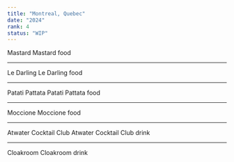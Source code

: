 ```yaml
---
title: "Montreal, Quebec"
date: "2024"
rank: 4
status: "WIP"
---
```


Mastard
Mastard
food

---

Le Darling
Le Darling
food

---

Patati Pattata
Patati Pattata
food

---

Moccione
Moccione
food

---

Atwater Cocktail Club
Atwater Cocktail Club
drink

---

Cloakroom
Cloakroom
drink